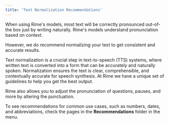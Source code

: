 ```yaml
---
title: 'Text Normalization Recommendations'
---
```


When using Rime's models, most text will be correctly pronounced out-of-the box just by writing naturally. Rime's models understand pronunciation based on context.

However, we do recommend normalizing your text to get consistent and accurate results. 

Text normalization is a crucial step in text-to-speech (TTS) systems, where written text is converted into a form that can be accurately and naturally spoken. Normalization ensures the text is clear, comprehensible, and contextually accurate for speech synthesis.
At Rime we have a unique set of guidelines to help you get the best output.

Rime also allows you to adjust the pronunciation of questions, pauses, and more by altering the punctuation.

To see recommendations for common use cases, such as numbers, dates, and abbreviations, check the pages in the **Recommendations** folder in the menu.

